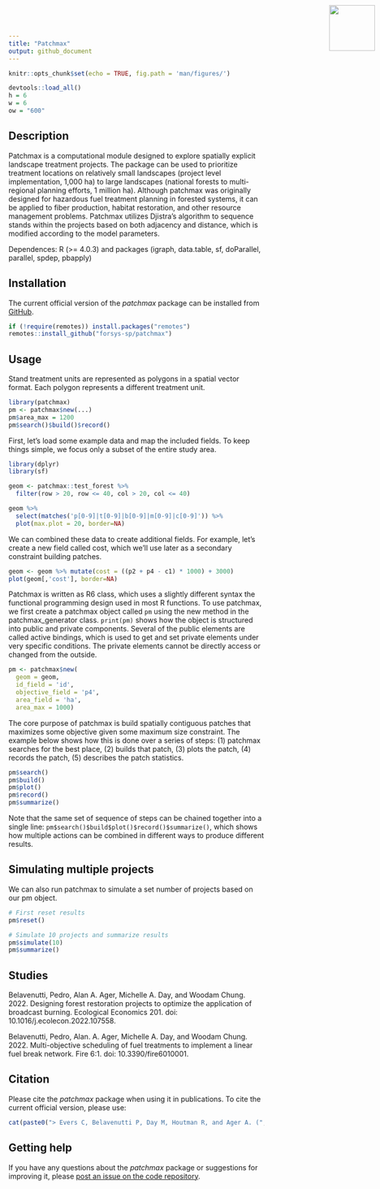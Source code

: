 ```yaml
---
title: "Patchmax"
output: github_document
---
```


```r
knitr::opts_chunk$set(echo = TRUE, fig.path = 'man/figures/')
```
 
<!--- README.md is generated from README.Rmd. Please edit that file -->

```r
devtools::load_all()
h = 6
w = 6
ow = "600"
```

<img src="man/figures/forsys_icon.png" align="right" style="height:90px!important; position:absolute; top:10px; right:10px" />

## Description

Patchmax is a computational module designed to explore spatially explicit landscape treatment projects. The package can be used to prioritize treatment locations on relatively small landscapes (project level implementation, 1,000 ha) to large landscapes (national forests to multi-regional planning efforts, 1 million ha). Although patchmax was originally designed for hazardous fuel treatment planning in forested systems, it can be applied to fiber production, habitat restoration, and other resource management problems. Patchmax utilizes Djistra's algorithm to sequence stands within the projects based on both adjacency and distance, which is modified according to the model parameters. 

Dependences: R (>= 4.0.3) and packages (igraph, data.table, sf, doParallel, parallel, spdep, pbapply)

## Installation

The current official version of the _patchmax_ package can be installed from [GitHub](https://github.com/forsys-sp/patchmax/). 

```r
if (!require(remotes)) install.packages("remotes")
remotes::install_github("forsys-sp/patchmax")
```

## Usage
Stand treatment units are represented as polygons in a spatial vector format. Each polygon represents a different treatment unit.

```r
library(patchmax)
pm <- patchmax$new(...)
pm$area_max = 1200
pm$search()$build()$record()
```

First, let's load some example data and map the included fields. To keep things simple, we focus only a subset of the entire study area.

```r
library(dplyr)
library(sf)

geom <- patchmax::test_forest %>% 
  filter(row > 20, row <= 40, col > 20, col <= 40)

geom %>% 
  select(matches('p[0-9]|t[0-9]|b[0-9]|m[0-9]|c[0-9]')) %>%
  plot(max.plot = 20, border=NA)
```

We can combined these data to create additional fields. For example, let's create a new field called cost, which we'll use later as a secondary constraint building patches.

```r
geom <- geom %>% mutate(cost = ((p2 + p4 - c1) * 1000) + 3000)
plot(geom[,'cost'], border=NA)
```

Patchmax is written as R6 class, which uses a slightly different syntax the functional programming design used in most R functions. To use patchmax, we first create a patchmax object called `pm` using the new method in the patchmax_generator class. `print(pm)` shows how the object is structured into public and private components. Several of the public elements are called active bindings, which is used to get and set private elements under very specific conditions. The private elements cannot be directly access or changed from the outside.

```r
pm <- patchmax$new(
  geom = geom, 
  id_field = 'id', 
  objective_field = 'p4', 
  area_field = 'ha', 
  area_max = 1000)
```

The core purpose of patchmax is build spatially contiguous patches that maximizes some objective given some maximum size constraint. The example below shows how this is done over a series of steps: (1) patchmax searches for the best place, (2) builds that patch, (3) plots the patch, (4) records the patch, (5) describes the patch statistics.

```r
pm$search()
pm$build()
pm$plot()
pm$record()
pm$summarize()
```

Note that the same set of sequence of steps can be chained together into a single line: `pm$search()$build$plot()$record()$summarize()`, which shows how multiple actions can be combined in different ways to produce different results. 

## Simulating multiple projects
We can also run patchmax to simulate a set number of projects based on our pm object.


```r
# First reset results
pm$reset()

# Simulate 10 projects and summarize results
pm$simulate(10)
pm$summarize()
```

## Studies
Belavenutti, Pedro, Alan A. Ager, Michelle A. Day, and Woodam Chung. 2022. Designing forest restoration projects to optimize the application of broadcast burning. Ecological Economics 201. doi: 10.1016/j.ecolecon.2022.107558.

Belavenutti, Pedro, Alan. A. Ager, Michelle A. Day, and Woodam Chung. 2022. Multi-objective scheduling of fuel treatments to implement a linear fuel break network. Fire 6:1. doi: 10.3390/fire6010001.

## Citation

Please cite the _patchmax_ package when using it in publications. To cite the current official version, please use:

```r
cat(paste0("> Evers C, Belavenutti P, Day M, Houtman R, and Ager A. (",format(Sys.time(), "%Y"),"). Patchmax: a spatial optimization package for building spatial priorities.. R package version 0.2.. Available at https://github.com/forsys-sp/patchmax.\n"))
```

## Getting help

If you have any questions about the _patchmax_ package or suggestions for improving it, please [post an issue on the code repository](https://github.com/forsys-sp/patchmax/issues/new).
